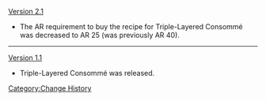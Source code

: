 [[Version 2.1]]
*The AR requirement to buy the recipe for Triple-Layered Consommé was decreased to AR 25 (was previously AR 40).
----
[[Version 1.1]]
*Triple-Layered Consommé was released.
<noinclude>
[[Category:Change History]]
</noinclude>